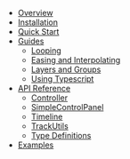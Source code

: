 - [Overview](/docs)
- [Installation](/docs/installation)
- [Quick Start](/docs/quick-start)
- [Guides](/docs/guides)
  - [Looping](/docs/guides/looping)
  - [Easing and Interpolating](/docs/guides/easing-and-interpolating)
  - [Layers and Groups](/docs/guides/layers-and-groups)
  - [Using Typescript](/docs/guides/using-typescript)
- [API Reference](/docs/api)
  - [Controller](/docs/api/controller)
  - [SimpleControlPanel](/docs/api/simplecontrolpanel)
  - [Timeline](/docs/api/timeline)
  - [TrackUtils](/docs/api/trackutils)
  - [Type Definitions](/docs/api/types)
- [Examples](/docs/examples)
